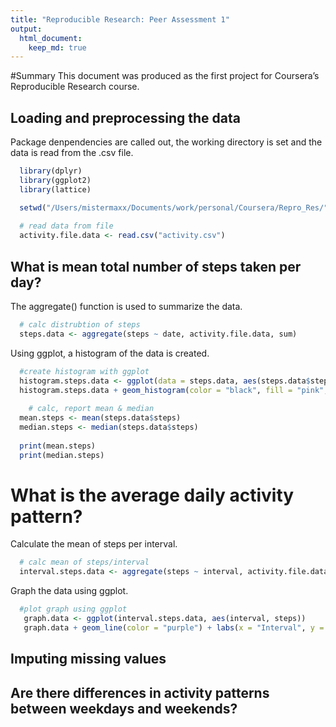 ```yaml
---
title: "Reproducible Research: Peer Assessment 1"
output: 
  html_document:
    keep_md: true
---
```

#Summary
This document was produced as the first project for Coursera's Reproducible Research course.

## Loading and preprocessing the data
Package denpendencies are called out, the working directory is set and the data is read from the .csv file.
```r
  library(dplyr)
  library(ggplot2)
  library(lattice)

  setwd("/Users/mistermaxx/Documents/work/personal/Coursera/Repro_Res/")
  
  # read data from file
  activity.file.data <- read.csv("activity.csv")

```


## What is mean total number of steps taken per day?
The aggregate() function is used to summarize the data.
```r
  # calc distrubtion of steps
  steps.data <- aggregate(steps ~ date, activity.file.data, sum)
```

Using ggplot, a histogram of the data is created.
```r
  #create histogram with ggplot
  histogram.steps.data <- ggplot(data = steps.data, aes(steps.data$steps)) 
  histogram.steps.data + geom_histogram(color = "black", fill = "pink", bins = 10, binwidth = 6000) + labs(x = "Steps", y = "Count", title = "Distribution: Total Steps")
  
    # calc, report mean & median
  mean.steps <- mean(steps.data$steps)
  median.steps <- median(steps.data$steps)
  
  print(mean.steps)
  print(median.steps)

```

# What is the average daily activity pattern?
Calculate the mean of steps per interval.
```r
  # calc mean of steps/interval
  interval.steps.data <- aggregate(steps ~ interval, activity.file.data, mean)
```

Graph the data using ggplot.
```r
  #plot graph using ggplot
   graph.data <- ggplot(interval.steps.data, aes(interval, steps))
   graph.data + geom_line(color = "purple") + labs(x = "Interval", y = "Steps", title = "Steps Per Interval")
```
## Imputing missing values



## Are there differences in activity patterns between weekdays and weekends?
